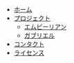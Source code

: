 ﻿* [[Home|ホーム]]
* [[Projects|プロジェクト]]
** [[empyrean/Home|エムピーリアン]]
** [[gabriel/Home|ガブリエル]]
* [https://wiki.empy.org/Contact コンタクト]
* [https://wiki.empy.org/License ライセンス]
